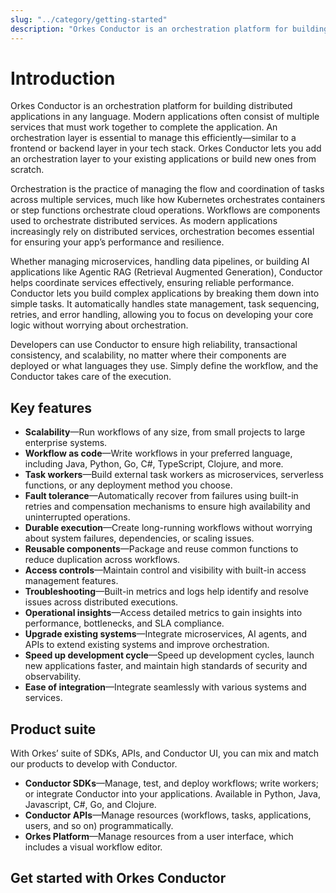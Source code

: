 ```yaml
---
slug: "../category/getting-started"
description: "Orkes Conductor is an orchestration platform for building distributed applications in any language. Get started on how to use Conductor, including its core concepts, installation, and more. "
---
```



# Introduction

Orkes Conductor is an orchestration platform for building distributed applications in any language. Modern applications often consist of multiple services that must work together to complete the application. An orchestration layer is essential to manage this efficiently—similar to a frontend or backend layer in your tech stack. Orkes Conductor lets you add an orchestration layer to your existing applications or build new ones from scratch.

Orchestration is the practice of managing the flow and coordination of tasks across multiple services, much like how Kubernetes orchestrates containers or step functions orchestrate cloud operations. Workflows are components used to orchestrate distributed services. As modern applications increasingly rely on distributed services, orchestration becomes essential for ensuring your app’s performance and resilience.

Whether managing microservices, handling data pipelines, or building AI applications like Agentic RAG (Retrieval Augmented Generation), Conductor helps coordinate services effectively, ensuring reliable performance.
Conductor lets you build complex applications by breaking them down into simple tasks. It automatically handles state management, task sequencing, retries, and error handling, allowing you to focus on developing your core logic without worrying about orchestration.

Developers can use Conductor to ensure high reliability, transactional consistency, and scalability, no matter where their components are deployed or what languages they use. Simply define the workflow, and the Conductor takes care of the execution.

## Key features

- **Scalability**—Run workflows of any size, from small projects to large enterprise systems.
- **Workflow as code**—Write workflows in your preferred language, including Java, Python, Go, C#, TypeScript, Clojure, and more.
- **Task workers**—Build external task workers as microservices, serverless functions, or any deployment method you choose.
- **Fault tolerance**—Automatically recover from failures using built-in retries and compensation mechanisms to ensure high availability and uninterrupted operations.
- **Durable execution**—Create long-running workflows without worrying about system failures, dependencies, or scaling issues.
- **Reusable components**—Package and reuse common functions to reduce duplication across workflows.
- **Access controls**—Maintain control and visibility with built-in access management features.
- **Troubleshooting**—Built-in metrics and logs help identify and resolve issues across distributed executions.
- **Operational insights**—Access detailed metrics to gain insights into performance, bottlenecks, and SLA compliance.
- **Upgrade existing systems**—Integrate microservices, AI agents, and APIs to extend existing systems and improve orchestration.
- **Speed up development cycle**—Speed up development cycles, launch new applications faster, and maintain high standards of security and observability.
- **Ease of integration**—Integrate seamlessly with various systems and services.

## Product suite
With Orkes’ suite of SDKs, APIs, and Conductor UI, you can mix and match our products to develop with Conductor.
* **Conductor SDKs**—Manage, test, and deploy workflows; write workers;  or integrate Conductor into your applications. Available in Python, Java, Javascript, C#, Go, and Clojure.
* **Conductor APIs**—Manage resources (workflows, tasks, applications, users, and so on) programmatically.
* **Orkes Platform**—Manage resources from a user interface, which includes a visual workflow editor.

## Get started with Orkes Conductor

<DocCardList items={useCurrentSidebarCategory().items} />

